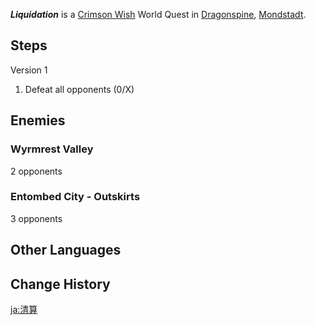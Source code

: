 {{Quest Infobox
|id            = 
|type          = World
|group         = Crimson Wish
|region        = Mondstadt
|area          = Dragonspine
|summery       = 
|startLocation = [[Dragonspine]], [[Mondstadt]]
|other         = {{Card|Crimson Agate|1}}
|characters    = Traveler
}}
'''''Liquidation''''' is a [[Crimson Wish]] World Quest in [[Dragonspine]], [[Mondstadt]].

==Steps==
{{Quest Description| Snezhnayan forward scouts have been active in Dragonspine, seemingly after the unique energy present in this land. Defeat them, and you may yet gain precious Crimson Agate...}}
;Version 1
#Defeat all opponents (0/X)

==Enemies==
===Wyrmrest Valley===
; 2 opponents {{Enemy List|Fatui Skirmisher - Electrohammer Vanguard;Fatui Skirmisher - Cryogunner Legionnaire}}

===Entombed City - Outskirts===
; 3 opponents {{Enemy List|Fatui Skirmisher - Electrohammer Vanguard;Fatui Skirmisher - Hydrogunner Legionnaire;Fatui Skirmisher - Geochanter Bracer}}

==Other Languages==
{{Other Languages
|en      = Liquidation
|zhs     = 清算
|zhs_rm  = Qīngsuàn
|zht     = 清算
|zht_rm  = Qīngsuàn
|zh_tl   = Liquidation
|ja      = 清算
|ja_rm   = Seisan
|ja_tl   = Liquidation
|ko      = 청산
|ko_rm   = Cheongsan
|ko_tl   = Liquidation
|es      = Ajuste de cuentas
|es_tl   = Adjustment of Accounts
|fr      = Liquidation
|ru      = Счёты
|ru_tl   = Calculations
|th      = ปิดบัญชี
|th_rm   = 
|th_tl   = 
|vi      = {{tt|Thanh Toán|清算}}
|vi_tl   = Liquidation
|de      = Schlussrechnung
|de_tl   = Final Invoice
|id      = Bersihkan
|id_tl   = Clean it up
|pt      = Liquidação
|pt_tl   = 
}}

==Change History==
{{Change History|1.2}}

[[ja:清算]]